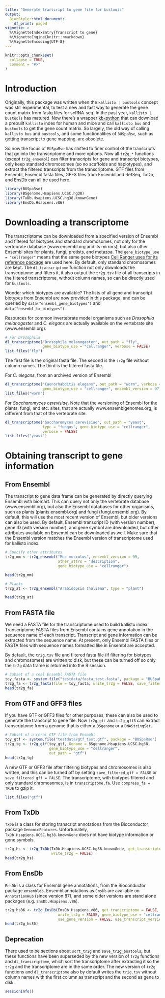 ```yaml
---
title: "Generate transcript to gene file for bustools"
output: 
  BiocStyle::html_document:
    df_print: paged
vignette: >
  %\VignetteIndexEntry{Transcript to gene}
  %\VignetteEngine{knitr::rmarkdown}
  %\VignetteEncoding{UTF-8}
---
```


```r
knitr::opts_chunk$set(
  collapse = TRUE,
  comment = "#>"
)
```

# Introduction

Originally, this package was written when the `kallisto | bustools` concept was still experimental, to test a new and fast way to generate the gene count matrix from fastq files for scRNA-seq. In the past year, `kallisto | bustools` has matured. Now there's a wrapper [kb-python](https://github.com/pachterlab/kb_python) that can download a prebuilt `kallisto` index for human and mice and call `kallisto bus` and `bustools` to get the gene count matrix. So largely, the old way of calling `kallisto bus` and `bustools`, and some functionalities of `BUSpaRse`, such as getting transcript to gene mapping, are obsolete.

So now the focus of `BUSpaRse` has shifted to finer control of the transcripts that go into the transcriptome and more options. Now all `tr2g_*` functions (except `tr2g_ensembl`) can filter transcripts for gene and transcript biotypes, only keep standard chromosomes (so no scaffolds and haplotypes), and extract the filtered transcripts from the transcriptome. GTF files from Ensembl, Ensembl fasta files, GFF3 files from Ensembl and RefSeq, TxDb, and EnsDb can all be used here. 
```r
library(BUSpaRse)
library(BSgenome.Hsapiens.UCSC.hg38)
library(TxDb.Hsapiens.UCSC.hg38.knownGene)
library(EnsDb.Hsapiens.v86)
```

# Downloading a transcriptome
The transcriptome can be downloaded from a specified version of Ensembl and filtered for biotypes and standard chromosomes, not only for the vertebrate database (www.ensembl.org and its mirrors), but also other Ensembl sites for plants, fungi, protists, and metazoa. The `gene_biotype_use = "cellranger"` means that the same gene biotypes [Cell Ranger uses for its reference package](https://support.10xgenomics.com/single-cell-gene-expression/software/pipelines/latest/advanced/references) are used here. By default, only standard chromosomes are kept. The `dl_transcriptome` function not only downloads the transcriptome and filters it, it also output the `tr2g.tsv` file of all transcripts in the filtered transcriptome, without column names, so can be directly used for `bustools`. 

Wonder which biotypes are available? The lists of all gene and transcript biotypes from Ensembl are now provided in this package, and can be queried by `data("ensembl_gene_biotypes")` and `data("ensembl_tx_biotypes")`.

Resources for common invertebrate model organisms such as _Drosophila melanogaster_ and _C. elegans_ are actually available on the vertebrate site (www.ensembl.org).
```r
# For Drosophila
dl_transcriptome("Drosophila melanogaster", out_path = "fly", 
                 gene_biotype_use = "cellranger", verbose = FALSE)
list.files("fly")
```

The first file is the original fasta file. The second is the `tr2g` file without column names. The third is the filtered fasta file.

For _C. elegans_, from an archived version of Ensembl
```r
dl_transcriptome("Caenorhabditis elegans", out_path = "worm", verbose = FALSE,
                 gene_biotype_use = "cellranger", ensembl_version = 97)
list.files("worm")
```

For _Saccharomyces cerevisiae_. Note that the versioning of Ensembl for the plants, fungi, and etc. sites, that are actually www.ensemblgenomes.org, is different from that of the vertebrate site. 
```r
dl_transcriptome("Saccharomyces cerevisiae", out_path = "yeast", 
                 type = "fungus", gene_biotype_use = "cellranger", 
                 verbose = FALSE)
list.files("yeast")
```

# Obtaining transcript to gene information
## From Ensembl
The transcript to gene data frame can be generated by directly querying Ensembl with biomart. This can query not only the vertebrate database (www.ensembl.org), but also the Ensembl databases for other organisms, such as plants (plants.ensembl.org) and fungi (fungi.ensembl.org). By default, this will use the most recent version of Ensembl, but older versions can also be used. By default, Ensembl transcript ID (with version number), gene ID (with version number), and gene symbol are downloaded, but other attributes available on Ensembl can be downloaded as well. Make sure that the Ensembl version matches the Ensembl version of transcriptome used for kallisto index.
```r
# Specify other attributes
tr2g_mm <- tr2g_ensembl("Mus musculus", ensembl_version = 99, 
                        other_attrs = "description", 
                        gene_biotype_use = "cellranger")
```

```r
head(tr2g_mm)
```

```r
# Plants
tr2g_at <- tr2g_ensembl("Arabidopsis thaliana", type = "plant")
```

```r
head(tr2g_at)
```

## From FASTA file
We need a FASTA file for the transcriptome used to build kallisto index. Transcriptome FASTA files from Ensembl contains gene annotation in the sequence name of each transcript. Transcript and gene information can be extracted from the sequence name. At present, only Ensembl FASTA files or FASTA files with sequence names formatted like in Ensembl are accepted.

By default, the `tr2g.tsv` file and filtered fasta file (if filtering for biotypes and chromosomes) are written to disk, but these can be turned off so only the `tr2g` data frame is returned into the R session.
```r
# Subset of a real Ensembl FASTA file
toy_fasta <- system.file("testdata/fasta_test.fasta", package = "BUSpaRse")
tr2g_fa <- tr2g_fasta(file = toy_fasta, write_tr2g = FALSE, save_filtered = FALSE)
head(tr2g_fa)
```

## From GTF and GFF3 files
If you have GTF or GFF3 files for other purposes, these can also be used to generate the transcript to gene file. Now `tr2g_gtf` and `tr2g_gff3` can extract transcriptome from a genome that is either a `BSgenome` or a `DNAStringSet`. 
```r
# Subset of a reral GTF file from Ensembl
toy_gtf <- system.file("testdata/gtf_test.gtf", package = "BUSpaRse")
tr2g_tg <- tr2g_gtf(toy_gtf, Genome = BSgenome.Hsapiens.UCSC.hg38,
                    gene_biotype_use = "cellranger",
                    out_path = "gtf")
head(tr2g_tg)
```

A new GTF or GFF3 file after filtering biotypes and chromosomes is also written, and this can be turned off by setting `save_filtered_gtf = FALSE` or `save_filtered_gff = FALSE`. The transcriptome, with biotypes filtered and only standard chromosomes, is in `transcriptome.fa`. Use `compress_fa = TRUE` to gzip it. 
```r
list.files("gtf")
```

## From TxDb
`TxDb` is a class for storing transcript annotations from the Bioconductor package `GenomicFeatures`. Unfortunately, `TxDb.Hsapiens.UCSC.hg38.knownGene` does not have biotype information or gene symbols.
```r
tr2g_hs <- tr2g_TxDb(TxDb.Hsapiens.UCSC.hg38.knownGene, get_transcriptome = FALSE,
                     write_tr2g = FALSE)
head(tr2g_hs)
```

## From EnsDb
`EnsDb` is a class for Ensembl gene annotations, from the Bioconductor package `ensembldb`. Ensembl annotations as `EnsDb` are available on `AnnotationHub` (since version 87), and some older versions are stand alone packages (e.g. `EnsDb.Hsapiens.v86`).
```r
tr2g_hs86 <- tr2g_EnsDb(EnsDb.Hsapiens.v86, get_transcriptome = FALSE, 
                        write_tr2g = FALSE, gene_biotype_use = "cellranger",
                        use_gene_version = FALSE, use_transcript_version = FALSE)
head(tr2g_hs86)
```

## Deprecation
There used to be sections about `sort_tr2g` and `save_tr2g_bustools`, but these functions have been superseded by the new version of `tr2g` functions and `dl_transcriptome`, which sort the transcriptome after extracting it so the `tr2g` and the transcriptome are in the same order. The new version of `tr2g` functions and `dl_transcriptome` also by default writes the `tr2g.tsv` without column names with the first column as transcript and the second as gene to disk.

```r
sessionInfo()
```

